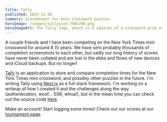 ```yaml
---
title: Tally
published: 2023-11-30
summary: Scorekeeper for mini crossword puzzles
heroImage: /images/tallyicon-790x790.png
heroImageAlt: The Tally logo, which is 6 squares of a crossword grid arranged like an across clue numbered '1'. The first five squares contain the letters of the word TALLY, and the sixth square contains a checkered flag emoji.
---
```


A couple friends and I have been competing on the New York Times mini crossword
for around 8 (!) years. We have sent probably thousands of completion
screenshots to each other, but sadly our long history of scores have never been
collated and are lost in the ebbs and flows of new devices and iCloud backups.
But no longer!

[Tally](https://tally.ayoubd.com) is an application
to store and compare completion times for the New York Times mini crossword, and
possibly other puzzles in the future. I'm writing Tally using [Next.js](https://nextjs.org) as a full stack framework.
I'm working on a writeup of how I created it and the challenges along the way
(authentication, woof... SSR, whoa!), but in the mean time you can check out the
source code [here](https://github.com/buoyad/tally). 

Make an account! Start logging some times! Check out our scores at our 
[tournament page](https://tally.ayoubd.com/tournaments/cwtracks).